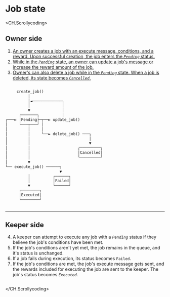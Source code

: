 # Job state

<CH.Scrollycoding>

## Owner side

1. [An owner creates a job with an execute message, conditions, and a reward. Upon successful creation, the job enters the _`Pending`_ status.](focus://2)
2. [While in the _`Pending`_ state, an owner can update a job's message or increase the reward amount of the job.](focus://7:9)
3. [Owner's can also delete a job while in the _`Pending`_ state. When a job is deleted, its state becomes _`Cancelled`_.](focus://10[17:39],11[17:39],12[38:39],13[38:39],14[33:44],15[33:44],16[33:44])

```rust Job-Status

     create_job()
          │
          │◄─────────────┐
          │              │
          ▼              │
      ┌───────┐          │
┌───► │Pending├─┬──► update_job()
│     └───┬───┘ │
│         │     │
│         │     └──► delete_job() ───┐
│         │                          │
│         │                          ▼
│         │                     ┌─────────┐
│         │                     │Cancelled│
│         │                     └─────────┘
│         ▼
└── execute_job() ──────┐
                        ▼
          │          ┌──────┐
          │          │Failed│
          ▼          └──────┘
      ┌────────┐
      │Executed│
      └────────┘
                            
```

---

## Keeper side


4. A keeper can attempt to execute any job with a _`Pending`_ status if they believe the job's conditions have been met. 
5. If the job's conditions aren't yet met, the job remains in the queue, and it's status is unchanged. 
6. If a job fails during execution, its status becomes `Failed`. 
7. If the job's conditions are met, the job's execute message gets sent, and the rewards included for executing the job are sent to the keeper. The job's status becomes _`Executed`_. 

```rust Job-Status

```
</CH.Scrollycoding>
